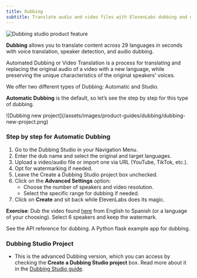 ```yaml
---
title: Dubbing
subtitle: Translate audio and video files with ElevenLabs dubbing and dubbing studio.
---
```


<img
  src="/assets/images/product-guides/dubbing/dubbing-product-feature.png"
  alt="Dubbing studio product feature"
  className="w-full rounded-lg"
/>

**Dubbing** allows you to translate content across 29 languages in seconds with voice translation, speaker detection, and audio dubbing.

Automated Dubbing or Video Translation is a process for translating and replacing the original audio of a video with a new language, while preserving the unique characteristics of the original speakers' voices.

We offer two different types of Dubbing: Automatic and Studio.

**Automatic Dubbing** is the default, so let’s see the step by step for this type of dubbing.

<Frame background="subtle">
  ![Dubbing new project](/assets/images/product-guides/dubbing/dubbing-new-project.png)
</Frame>

### Step by step for Automatic Dubbing

1. Go to the Dubbing Studio in your Navigation Menu.
2. Enter the dub name and select the original and target languages.
3. Upload a video/audio file or import one via URL (YouTube, TikTok, etc.).
4. Opt for watermarking if needed.
5. Leave the Create a Dubbing Studio project box unchecked.
6. Click on the **Advanced Settings** option:
   - Choose the number of speakers and video resolution.
   - Select the specific range for dubbing if needed.
7. Click on **Create** and sit back while ElevenLabs does its magic.

**Exercise**: Dub the video found [here](https://www.youtube.com/watch?v=WnNFZt0qjD0) from English to Spanish (or a language of your choosing). Select 6 speakers and keep the watermark.

<CardGroup>
  <Card title="API reference" href="/docs/api-reference/text-to-voice">
    See the API reference for dubbing.
  </Card>
  <Card
    title="Example app"
    href="https://github.com/elevenlabs/elevenlabs-examples/tree/main/examples/dubbing"
  >
    A Python flask example app for dubbing.
  </Card>
</CardGroup>

### Dubbing Studio Project

- This is the advanced Dubbing version, which you can access by checking the **Create a Dubbing Studio project** box. Read more about it in the [Dubbing Studio guide](/docs/product-guides/products/dubbing/dubbing-studio).
